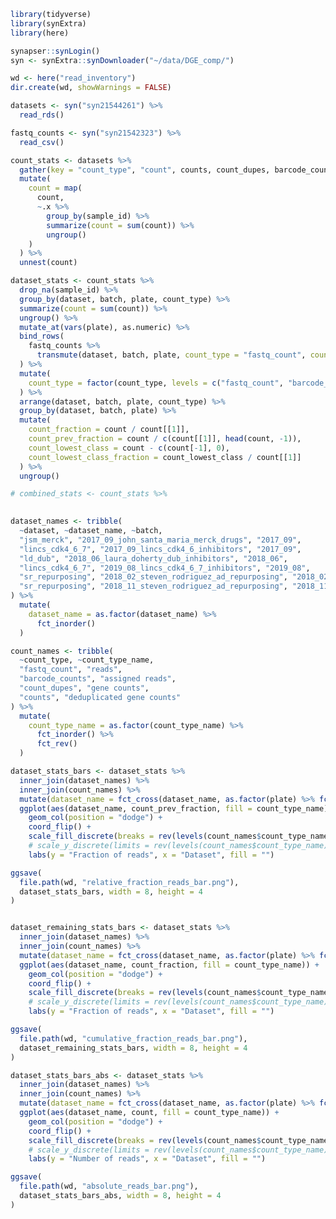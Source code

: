 
```r
library(tidyverse)
library(synExtra)
library(here)

synapser::synLogin()
syn <- synExtra::synDownloader("~/data/DGE_comp/")

wd <- here("read_inventory")
dir.create(wd, showWarnings = FALSE)
```


```r
datasets <- syn("syn21544261") %>%
  read_rds()

fastq_counts <- syn("syn21542323") %>%
  read_csv()
```


```r
count_stats <- datasets %>%
  gather(key = "count_type", "count", counts, count_dupes, barcode_counts) %>%
  mutate(
    count = map(
      count,
      ~.x %>%
        group_by(sample_id) %>%
        summarize(count = sum(count)) %>%
        ungroup()
    )
  ) %>%
  unnest(count)

dataset_stats <- count_stats %>%
  drop_na(sample_id) %>%
  group_by(dataset, batch, plate, count_type) %>%
  summarize(count = sum(count)) %>%
  ungroup() %>%
  mutate_at(vars(plate), as.numeric) %>%
  bind_rows(
    fastq_counts %>%
      transmute(dataset, batch, plate, count_type = "fastq_count", count = fastq_count)
  ) %>%
  mutate(
    count_type = factor(count_type, levels = c("fastq_count", "barcode_counts", "count_dupes", "counts"))
  ) %>%
  arrange(dataset, batch, plate, count_type) %>%
  group_by(dataset, batch, plate) %>%
  mutate(
    count_fraction = count / count[[1]],
    count_prev_fraction = count / c(count[[1]], head(count, -1)),
    count_lowest_class = count - c(count[-1], 0),
    count_lowest_class_fraction = count_lowest_class / count[[1]]
  ) %>%
  ungroup()

# combined_stats <- count_stats %>%
  

```


```r

dataset_names <- tribble(
  ~dataset, ~dataset_name, ~batch,
  "jsm_merck", "2017_09_john_santa_maria_merck_drugs", "2017_09",
  "lincs_cdk4_6_7", "2017_09_lincs_cdk4_6_inhibitors", "2017_09",
  "ld_dub", "2018_06_laura_doherty_dub_inhibitors", "2018_06",
  "lincs_cdk4_6_7", "2019_08_lincs_cdk4_6_7_inhibitors", "2019_08",
  "sr_repurposing", "2018_02_steven_rodriguez_ad_repurposing", "2018_02",
  "sr_repurposing", "2018_11_steven_rodriguez_ad_repurposing", "2018_11",
) %>%
  mutate(
    dataset_name = as.factor(dataset_name) %>%
      fct_inorder()
  )

count_names <- tribble(
  ~count_type, ~count_type_name,
  "fastq_count", "reads",
  "barcode_counts", "assigned reads",
  "count_dupes", "gene counts",
  "counts", "deduplicated gene counts"
) %>%
  mutate(
    count_type_name = as.factor(count_type_name) %>%
      fct_inorder() %>%
      fct_rev()
  )

dataset_stats_bars <- dataset_stats %>%
  inner_join(dataset_names) %>%
  inner_join(count_names) %>%
  mutate(dataset_name = fct_cross(dataset_name, as.factor(plate) %>% fct_inseq(), sep = "_")) %>%
  ggplot(aes(dataset_name, count_prev_fraction, fill = count_type_name)) +
    geom_col(position = "dodge") +
    coord_flip() +
    scale_fill_discrete(breaks = rev(levels(count_names$count_type_name))) +
    # scale_y_discrete(limits = rev(levels(count_names$count_type_name))) +
    labs(y = "Fraction of reads", x = "Dataset", fill = "")

ggsave(
  file.path(wd, "relative_fraction_reads_bar.png"),
  dataset_stats_bars, width = 8, height = 4
)


dataset_remaining_stats_bars <- dataset_stats %>%
  inner_join(dataset_names) %>%
  inner_join(count_names) %>%
  mutate(dataset_name = fct_cross(dataset_name, as.factor(plate) %>% fct_inseq(), sep = "_")) %>%
  ggplot(aes(dataset_name, count_fraction, fill = count_type_name)) +
    geom_col(position = "dodge") +
    coord_flip() +
    scale_fill_discrete(breaks = rev(levels(count_names$count_type_name))) +
    # scale_y_discrete(limits = rev(levels(count_names$count_type_name))) +
    labs(y = "Fraction of reads", x = "Dataset", fill = "")

ggsave(
  file.path(wd, "cumulative_fraction_reads_bar.png"),
  dataset_remaining_stats_bars, width = 8, height = 4
)

dataset_stats_bars_abs <- dataset_stats %>%
  inner_join(dataset_names) %>%
  inner_join(count_names) %>%
  mutate(dataset_name = fct_cross(dataset_name, as.factor(plate) %>% fct_inseq(), sep = "_")) %>%
  ggplot(aes(dataset_name, count, fill = count_type_name)) +
    geom_col(position = "dodge") +
    coord_flip() +
    scale_fill_discrete(breaks = rev(levels(count_names$count_type_name))) +
    # scale_y_discrete(limits = rev(levels(count_names$count_type_name))) +
    labs(y = "Number of reads", x = "Dataset", fill = "")

ggsave(
  file.path(wd, "absolute_reads_bar.png"),
  dataset_stats_bars_abs, width = 8, height = 4
)


```


